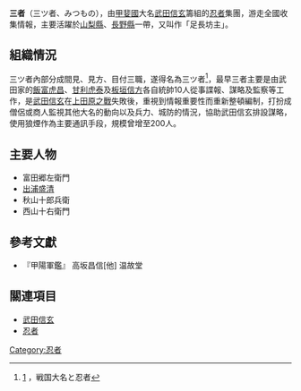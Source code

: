 {{expand|time=2010-07-29T03:07:17+00:00}}

'''三者'''（三ツ者、みつもの），由[[甲婓國|甲婓國]]大名[[武田信玄|武田信玄]]籌組的[[忍者|忍者]]集團，游走全國收集情報，主要活躍於[[山梨縣|山梨縣]]、[[長野縣|長野縣]]一帶，又叫作「足長坊主」。

== 組織情況 ==
三ツ者內部分成間見、見方、目付三職，遂得名為三ツ者<ref>[http://www.syuriken.com/ninja_content/ninja-troops.htm] {{Wayback|url=http://www.syuriken.com/ninja_content/ninja-troops.htm |date=20090106013654 }}，戦国大名と忍者</ref>，最早三者主要是由武田家的[[飯富虎昌|飯富虎昌]]、[[甘利虎泰|甘利虎泰]]及[[板垣信方|板垣信方]]各自統帥10人從事諜報、謀略及監察等工作，是[[武田信玄|武田信玄]]在[[上田原之戰|上田原之戰]]失敗後，重視到情報重要性而重新整頓編制，打扮成僧侶或商人監視其他大名的動向以及兵力、城防的情況，協助武田信玄排設謀略，使用狼煙作為主要通訊手段，規模曾增至200人。

== 主要人物 ==
*富田郷左衛門
*[[出浦盛清|出浦盛清]]
*秋山十郎兵衛
*西山十右衛門
== 參考文獻 ==
*『甲陽軍鑑』  高坂昌信[他] 温故堂
<div class="references-small">
<references />
</div>
== 關連項目 ==
*[[武田信玄|武田信玄]]
*[[忍者|忍者]]
[[Category:忍者|Category:忍者]]